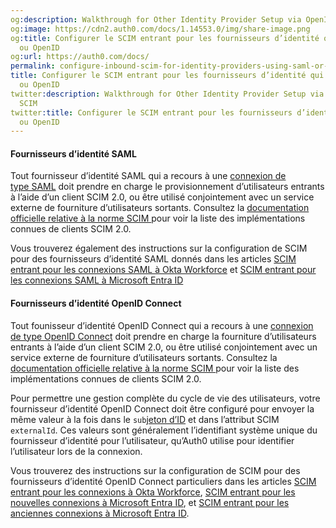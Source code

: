 ```yaml
---
og:description: Walkthrough for Other Identity Provider Setup via OpenID or SAML SCIM
og:image: https://cdn2.auth0.com/docs/1.14553.0/img/share-image.png
og:title: Configurer le SCIM entrant pour les fournisseurs d’identité qui utilisent SAML
  ou OpenID
og:url: https://auth0.com/docs/
permalink: configure-inbound-scim-for-identity-providers-using-saml-or-openid
title: Configurer le SCIM entrant pour les fournisseurs d’identité qui utilisent SAML
  ou OpenID
twitter:description: Walkthrough for Other Identity Provider Setup via OpenID or SAML
  SCIM
twitter:title: Configurer le SCIM entrant pour les fournisseurs d’identité qui utilisent SAML
  ou OpenID
---
```


#### Fournisseurs d’identité SAML

Tout fournisseur d’identité SAML qui a recours à une [connexion de type SAML](/saml) doit prendre en charge le provisionnement d’utilisateurs entrants à l’aide d’un client SCIM 2.0, ou être utilisé conjointement avec un service externe de fourniture d’utilisateurs sortants. Consultez la [documentation officielle relative à la norme SCIM ](https://scim.cloud/#Implementations2) pour voir la liste des implémentations connues de clients SCIM 2.0.

Vous trouverez également des instructions sur la configuration de SCIM pour des fournisseurs d’identité SAML donnés dans les articles [SCIM entrant pour les connexions SAML à Okta Workforce](/protocols/scim/configure-inbound-scim/inbound-scim-for-okta-workforce-saml-connections) et [SCIM entrant pour les connexions SAML à Microsoft Entra ID](/protocols/scim/configure-inbound-scim/inbound-scim-for-azure-ad-saml-connections)

#### Fournisseurs d’identité OpenID Connect

Tout founisseur d’identité OpenID Connect qui a recours à une [connexion de type OpenID Connect](/oidc) doit prendre en charge la fourniture d’utilisateurs entrants à l’aide d’un client SCIM 2.0, ou être utilisé conjointement avec un service externe de fourniture d’utilisateurs sortants. Consultez la [documentation officielle relative à la norme SCIM ](https://scim.cloud/#Implementations2) pour voir la liste des implémentations connues de clients SCIM 2.0.

Pour permettre une gestion complète du cycle de vie des utilisateurs, votre fournisseur d’identité OpenID Connect doit être configuré pour envoyer la même valeur à la fois dans le `sub`[jeton d’ID](https://openid.net/specs/openid-connect-core-1_0.html#IDToken) et dans l’attribut SCIM `externalId`. Ces valeurs sont généralement l’identifiant système unique du fournisseur d’identité pour l’utilisateur, qu’Auth0 utilise pour identifier l’utilisateur lors de la connexion.

Vous trouverez des instructions sur la configuration de SCIM pour des fournisseurs d’identité OpenID Connect particuliers dans les articles [SCIM entrant pour les connexions à Okta Workforce](/protocols/scim/configure-inbound-scim/inbound-scim-for-okta-workforce-connections), [SCIM entrant pour les nouvelles connexions à Microsoft Entra ID](/protocols/scim/configure-inbound-scim/inbound-scim-for-new-azure-ad-connections), et [SCIM entrant pour les anciennes connexions à Microsoft Entra ID](/protocols/scim/configure-inbound-scim/inbound-scim-for-older-azure-ad-connections).